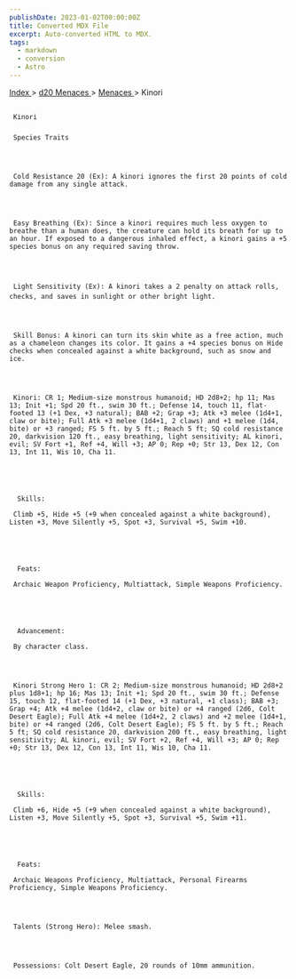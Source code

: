 ```yaml
---
publishDate: 2023-01-02T00:00:00Z
title: Converted MDX File
excerpt: Auto-converted HTML to MDX.
tags:
  - markdown
  - conversion
  - Astro
---
```


[
Index
](-index) >
[
d20 Menaces
](menaces-d20-index) >
[
Menaces
](menaces-d20-menaces-index) > Kinori

##

     Kinori

###

     Species Traits




     Cold Resistance 20 (Ex): A kinori ignores the first 20 points of cold damage from any single attack.




     Easy Breathing (Ex): Since a kinori requires much less oxygen to breathe than a human does, the creature can hold its breath for up to an hour. If exposed to a dangerous inhaled effect, a kinori gains a +5 species bonus on any required saving throw.




     Light Sensitivity (Ex): A kinori takes a 2 penalty on attack rolls, checks, and saves in sunlight or other bright light.




     Skill Bonus: A kinori can turn its skin white as a free action, much as a chameleon changes its color. It gains a +4 species bonus on Hide checks when concealed against a white background, such as snow and ice.




     Kinori: CR 1; Medium-size monstrous humanoid; HD 2d8+2; hp 11; Mas 13; Init +1; Spd 20 ft., swim 30 ft.; Defense 14, touch 11, flat-footed 13 (+1 Dex, +3 natural); BAB +2; Grap +3; Atk +3 melee (1d4+1, claw or bite); Full Atk +3 melee (1d4+1, 2 claws) and +1 melee (1d4, bite) or +3 ranged; FS 5 ft. by 5 ft.; Reach 5 ft; SQ cold resistance 20, darkvision 120 ft., easy breathing, light sensitivity; AL kinori, evil; SV Fort +1, Ref +4, Will +3; AP 0; Rep +0; Str 13, Dex 12, Con 13, Int 11, Wis 10, Cha 11.





      Skills:

     Climb +5, Hide +5 (+9 when concealed against a white background), Listen +3, Move Silently +5, Spot +3, Survival +5, Swim +10.





      Feats:

     Archaic Weapon Proficiency, Multiattack, Simple Weapons Proficiency.





      Advancement:

     By character class.




     Kinori Strong Hero 1: CR 2; Medium-size monstrous humanoid; HD 2d8+2 plus 1d8+1; hp 16; Mas 13; Init +1; Spd 20 ft., swim 30 ft.; Defense 15, touch 12, flat-footed 14 (+1 Dex, +3 natural, +1 class); BAB +3; Grap +4; Atk +4 melee (1d4+2, claw or bite) or +4 ranged (2d6, Colt Desert Eagle); Full Atk +4 melee (1d4+2, 2 claws) and +2 melee (1d4+1, bite) or +4 ranged (2d6, Colt Desert Eagle); FS 5 ft. by 5 ft.; Reach 5 ft; SQ cold resistance 20, darkvision 200 ft., easy breathing, light sensitivity; AL kinori, evil; SV Fort +2, Ref +4, Will +3; AP 0; Rep +0; Str 13, Dex 12, Con 13, Int 11, Wis 10, Cha 11.





      Skills:

     Climb +6, Hide +5 (+9 when concealed against a white background), Listen +3, Move Silently +5, Spot +3, Survival +5, Swim +11.





      Feats:

     Archaic Weapons Proficiency, Multiattack, Personal Firearms Proficiency, Simple Weapons Proficiency.




     Talents (Strong Hero): Melee smash.




     Possessions: Colt Desert Eagle, 20 rounds of 10mm ammunition.
